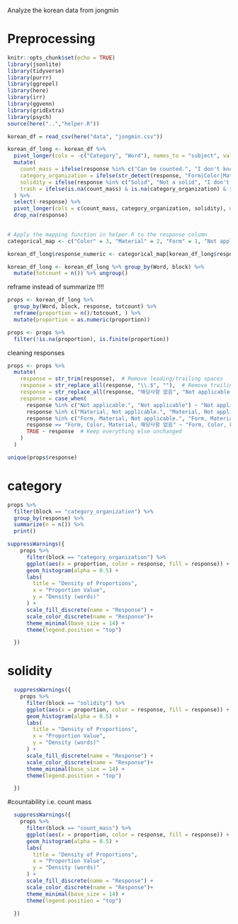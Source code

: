 Analyze the korean data from jongmin

# Preprocessing 

```r
knitr::opts_chunk$set(echo = TRUE)
library(jsonlite)
library(tidyverse)
library(purrr)
library(ggrepel)
library(here)
library(irr)
library(ggvenn)
library(gridExtra)
library(psych)
source(here("..","helper.R"))
```

```r
korean_df = read_csv(here("data", "jongmin.csv"))

korean_df_long <- korean_df %>%
  pivot_longer(cols = -c("Category", "Word"), names_to = "subject", values_to = "response") %>%
  mutate(
    count_mass = ifelse(response %in% c("Can be counted.", "I don't know/It's hard to say", "Cannot be counted."), response, NA),
    category_organization = ifelse(str_detect(response, "Form|Color|Material|Not applicable"), response, NA),
    solidity = ifelse(response %in% c("Solid", "Not a solid", "I don't know/It's hard to say"), response, NA), 
    trash = ifelse(is.na(count_mass) & is.na(category_organization) & is.na(solidity), response, NA)
  ) %>%
  select(-response) %>% 
  pivot_longer(cols = c(count_mass, category_organization, solidity), names_to = "block", values_to = "response") %>%
  drop_na(response)  
  
```
```r
# Apply the mapping function in helper.R to the response column
categorical_map <- c("Color" = 3, "Material" = 2, "Form" = 1, "Not applicable" = 4)

korean_df_long$response_numeric <- categorical_map[korean_df_long$response]
```

```r
korean_df_long <- korean_df_long %>% group_by(Word, block) %>%
  mutate(totcount = n()) %>% ungroup()

```
 reframe instead of summarize !!!!
```r
props <- korean_df_long %>%
  group_by(Word, block, response, totcount) %>%
  reframe(proportion = n()/totcount, ) %>%
  mutate(proportion = as.numeric(proportion))

props <- props %>%
  filter(!is.na(proportion), is.finite(proportion))

```
cleaning responses
```r
props <- props %>%
  mutate(
    response = str_trim(response),  # Remove leading/trailing spaces
    response = str_replace_all(response, "\\.$", ""),  # Remove trailing dots
    response = str_replace_all(response, "해당사항 없음", "Not applicable"),  # Standardize
    response = case_when(
      response %in% c("Not applicable.", "Not applicable") ~ "Not applicable",
      response %in% c("Material, Not applicable.", "Material, Not applicable") ~ "Material, Not applicable",
      response %in% c("Form, Material, Not applicable.", "Form, Material, Not applicable") ~ "Form, Material, Not applicable",
      response == "Form, Color, Material, 해당사항 없음" ~ "Form, Color, Material, Not applicable",
      TRUE ~ response  # Keep everything else unchanged
    )
  )

unique(props$response)
```

# category

```r
props %>%
  filter(block == "category_organization") %>%
  group_by(response) %>%
  summarize(n = n()) %>%
  print()
```

```r
suppressWarnings({
    props %>%
      filter(block == "category_organization") %>%
      ggplot(aes(x = proportion, color = response, fill = response)) +
      geom_histogram(alpha = 0.5) +
      labs(
        title = "Density of Proportions",
        x = "Proportion Value",
        y = "Density (words)"
      ) +
      scale_fill_discrete(name = "Response") +
      scale_color_discrete(name = "Response")+
      theme_minimal(base_size = 14) +
      theme(legend.position = "top")

  })

```
# solidity
```r
  suppressWarnings({
    props %>%
      filter(block == "solidity") %>%
      ggplot(aes(x = proportion, color = response, fill = response)) +
      geom_histogram(alpha = 0.5) +
      labs(
        title = "Density of Proportions",
        x = "Proportion Value",
        y = "Density (words)"
      ) +
      scale_fill_discrete(name = "Response") +
      scale_color_discrete(name = "Response")+
      theme_minimal(base_size = 14) +
      theme(legend.position = "top")

  })
```

#countability i.e. count mass
```r
  suppressWarnings({
    props %>%
      filter(block == "count_mass") %>%
      ggplot(aes(x = proportion, color = response, fill = response)) +
      geom_histogram(alpha = 0.5) +
      labs(
        title = "Density of Proportions",
        x = "Proportion Value",
        y = "Density (words)"
      ) +
      scale_fill_discrete(name = "Response") +
      scale_color_discrete(name = "Response")+
      theme_minimal(base_size = 14) +
      theme(legend.position = "top")

  })
```